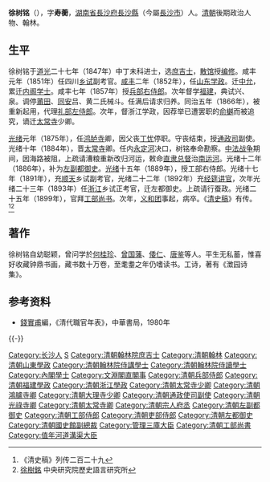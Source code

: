 '''徐树铭'''（{{bd|1824年||1900年|catIdx=X徐}}），字'''寿蘅'''，[[湖南省|湖南省]][[長沙府|長沙府]][[長沙縣|長沙縣]]（今屬[[長沙市|長沙市]]）人。[[清朝|清朝]]後期政治人物、翰林。

==生平==
徐树铭于[[道光|道光]]二十七年（1847年）中丁未科进士，选[[庶吉士|庶吉士]]，[[散馆|散馆]]授[[编修|编修]]。咸丰元年（1851年）任四川[[乡试|乡试]]副考官。[[咸丰|咸丰]]二年（1852年），任[[山东|山东]][[学政|学政]]。迁[[中允|中允]]，累迁[[内阁学士|内阁学士]]。咸丰七年（1857年）授[[兵部侍郎|兵部右侍郎]]。次年督学[[福建|福建]]，典试兴、泉。调停[[莆田|莆田]]、[[同安|同安]]吕、黄二氏械斗。任满后请求归养。同治五年（1866年），被重新起用，代理[[礼部侍郎|礼部左侍郎]]。次年，督浙江学政，因荐举已遭罢职的[[俞樾|俞樾]]而被追究，谪迁[[太常寺|太常寺]]少卿。

[[光绪|光绪]]元年（1875年），任[[鸿胪寺|鸿胪寺]]卿，因父丧[[丁忧|丁忧]]停职。守丧结束，授[[通政司|通政司]]副使。光绪十年（1884年），晋[[太常寺|太常寺]]卿。任内[[永定河|永定河]]决口，树铭奉命勘察。[[中法战争|中法战争]]期间，因海路被阻，上疏请漕粮重新改归河运，敕命[[直隶总督|直隶总督]]治[[南运河|南运河]]。光绪十二年（1886年），补为[[副都御史|左副都御史]]。[[光绪|光绪]]十五年（1889年），授工部右侍郎。光绪十七年（1891年），充[[顺天|顺天]]乡试副考官，光绪二十二年（1892年）充[[经筵讲官|经筵讲官]]，次年光绪二十三年（1893年）任[[浙江|浙江]]乡试正考官，迁左都御史。上疏请行蚕政。光绪二十五年（1899年），官拜[[工部尚书|工部尚书]]。次年，[[义和团|义和团]]事起，病卒。《[[清史稿|清史稿]]》有传。<ref>《清史稿》列传二百二十九</ref><ref>[http://npmhost.npm.gov.tw/ttscgi2/ttsquery?0:0:npmauac:TM%3D%AE%7D%BE%F0%BB%CA 徐樹銘] {{Wayback|url=http://npmhost.npm.gov.tw/ttscgi2/ttsquery?0:0:npmauac:TM%3D%AE%7D%BE%F0%BB%CA |date=20160304190558 }} 中央研究院歷史語言研究所</ref>

==著作==
徐树铭自幼聪颖，曾问学於[[何桂珍|何桂珍]]、[[曾国藩|曾国藩]]、[[倭仁|倭仁]]、[[唐鉴|唐鉴]]等人。平生无私蓄，惟喜好收藏钟鼎书画，藏书数十万卷，至耄耋之年仍嗜读书。工诗，著有《澂园诗集》。

== 参考资料 ==
{{reflist}}

*[[錢實甫|錢實甫]]編，《清代職官年表》，中華書局，1980年

{{-}}
{{start box}}
{{s-off}}
{{s-before|[[吳保泰|吳保泰]]}}
{{s-title|[[清朝福建學政列表|提督福建學政]]|<small>咸豐八年七月十二乙酉（1858年8月20日）任</small>}}
{{s-after|[[厲恩官|厲恩官]]}}
{{s-before|[[錢應溥|錢應溥]]}}
{{s-title|[[清朝工部尚书列表#工部漢尚書|工部漢尚書]]|<small>光绪二十五年五月乙卯－光绪二十六年四月丁酉<br>（1899年6月16日－1900年5月24日）</small>}}
{{s-after|[[徐會灃|徐會灃]]}}
{{end box}}

{{道光二十七年丁未科殿試金榜}}

{{Authority control}}

{{DEFAULTSORT:Xu徐}}
[[Category:长沙人|Category:长沙人]]
[[Category:徐姓|S]]
[[Category:清朝翰林院庶吉士|Category:清朝翰林院庶吉士]]
[[Category:清朝翰林|Category:清朝翰林]]
[[Category:清朝山東學政|Category:清朝山東學政]]
[[Category:清朝翰林院侍講學士|Category:清朝翰林院侍講學士]]
[[Category:清朝翰林院侍讀學士|Category:清朝翰林院侍讀學士]]
[[Category:內閣學士|Category:內閣學士]]
[[Category:文淵閣直閣事|Category:文淵閣直閣事]]
[[Category:清朝兵部侍郎|Category:清朝兵部侍郎]]
[[Category:清朝福建學政|Category:清朝福建學政]]
[[Category:清朝浙江學政|Category:清朝浙江學政]]
[[Category:清朝太常寺少卿|Category:清朝太常寺少卿]]
[[Category:清朝鴻臚寺卿|Category:清朝鴻臚寺卿]]
[[Category:清朝大理寺少卿|Category:清朝大理寺少卿]]
[[Category:清朝通政使司副使|Category:清朝通政使司副使]]
[[Category:清朝光祿寺卿|Category:清朝光祿寺卿]]
[[Category:清朝太常寺卿|Category:清朝太常寺卿]]
[[Category:清朝宗人府丞|Category:清朝宗人府丞]]
[[Category:清朝左副都御史|Category:清朝左副都御史]]
[[Category:清朝工部侍郎|Category:清朝工部侍郎]]
[[Category:清朝吏部侍郎|Category:清朝吏部侍郎]]
[[Category:清朝左都御史|Category:清朝左都御史]]
[[Category:清朝國史館副總裁|Category:清朝國史館副總裁]]
[[Category:管理三庫大臣|Category:管理三庫大臣]]
[[Category:清朝工部尚書|Category:清朝工部尚書]]
[[Category:值年河道溝渠大臣|Category:值年河道溝渠大臣]]